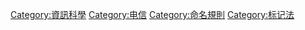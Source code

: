 {{catmore}}
{{Commonscat|Encodings}}

[[Category:資訊科學|Category:資訊科學]]
[[Category:电信|Category:电信]]
[[Category:命名規則|Category:命名規則]]
[[Category:标记法|Category:标记法]]